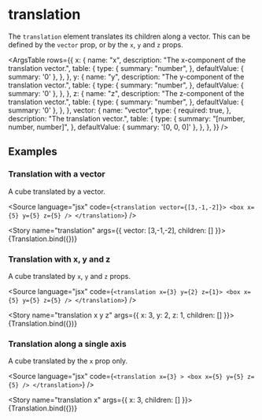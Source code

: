 
<Meta title="Reference/Transformations/Translation" />

# translation

The `translation` element translates its children along a vector. This can be defined by the `vector` prop, or by the `x`, `y` and `z` props.

<ArgsTable
  rows={{
    x: {
      name: "x",
      description: "The x-component of the translation vector.",
      table: {
        type: {
          summary: "number",
        },
        defaultValue: {
          summary: '0'
        },
      },
    },
    y: {
      name: "y",
      description: "The y-component of the translation vector.",
      table: {
        type: {
          summary: "number",
        },
        defaultValue: {
          summary: '0'
        },
      },
    },
    z: {
      name: "z",
      description: "The z-component of the translation vector.",
      table: {
        type: {
          summary: "number",
        },
        defaultValue: {
          summary: '0'
        },
      },
    },
    vector: {
      name: "vector",
      type: {
        required: true,
      },
      description: "The translation vector.",
      table: {
        type: {
          summary: "[number, number, number]",
        },
        defaultValue: {
          summary: '[0, 0, 0]'
        },
      },
    },
  }}
/>

## Examples


### Translation with a vector

A cube translated by a vector.

<Source language="jsx" code={`
<translation vector={[3,-1,-2]}>
  <box x={5} y={5} z={5} />
</translation>
`} />

<Story name="translation" args={{ vector: [3,-1,-2], children: [<box x={5} y={5} z={5} />] }}>
  {Translation.bind({})}
</Story>

### Translation with x, y and z

A cube translated by `x`, `y` and `z` props.

<Source language="jsx" code={`
<translation x={3} y={2} z={1}>
  <box x={5} y={5} z={5} />
</translation>
`} />

<Story name="translation x y z" args={{ x: 3, y: 2, z: 1, children: [<box x={5} y={5} z={5} />] }}>
  {Translation.bind({})}
</Story>

### Translation along a single axis

A cube translated by the `x` prop only.

<Source language="jsx" code={`
<translation x={3} >
  <box x={5} y={5} z={5} />
</translation>
`} />

<Story name="translation x" args={{ x: 3, children: [<box x={5} y={5} z={5} />] }}>
  {Translation.bind({})}
</Story>
